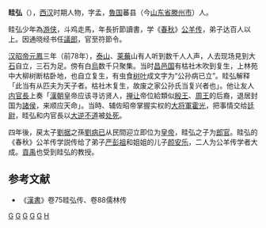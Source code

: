 '''眭弘'''（{{bd|？||前78年|catIdx=G}}），[[西汉|西汉]]时期人物，字孟，[[魯国|魯国]]蕃县（今[[山东省|山东省]][[滕州市|滕州市]]）人。

眭弘少年為[[游侠|游侠]]，斗鸡走馬，年長折節讀書，学《[[春秋|春秋]]》[[公羊传|公羊传]]，弟子达百人以上。因通晓经书任[[議郎|議郎]]，官至符節令。

[[汉昭帝|汉昭帝]][[元鳳|元鳳]]三年（前78年），[[泰山|泰山]]、[[莱蕪|莱蕪]]山有人听到数千人人声，人去现场見到大[[石|石]]自立，三石为足。傍有白[[烏|烏]]数千只聚集。当时[[昌邑国|昌邑国]]有枯社木吹到复生，上林苑中大柳树断枯卧地，也自立复生，有虫食[[树叶|树叶]]成文字为“公孙病已立”。眭弘解释「此当有从匹夫为天子者。枯社木复生，故废之家公孙氏当复兴者也」。他让友人[[内官長|内官長]]上奏「[[漢朝|漢朝]]皇帝应该寻访贤人，[[禅让|禅让]]帝位給類似[[殷王|殷王]]、[[周王|周王]]的后裔，退居封国为[[諸侯|諸侯]]，来顺应天命」。当時、辅佐昭帝掌握实权的[[大将軍|大将軍]][[霍光|霍光]]，把事情交给[[廷尉|廷尉]]，眭弘和内官長以[[大逆不道|大逆不道]]被[[处死|处死]]。

四年後，戻太子[[劉据|劉据]]之孫[[劉病已|劉病已]]从民間迎立即位为[[皇帝|皇帝]]，眭弘之子为[[郎官|郎官]]。眭弘的《春秋》公羊传学説传给了弟子[[严彭祖|严彭祖]]和姐姐的儿子[[颜安乐|颜安乐]]，二人为公羊传学者大成。[[貢禹|貢禹]]也受到眭弘的教授。

==参考文献==
*《[[漢書|漢書]]》卷75眭弘传、卷88儒林传

[[分类:滕州人|G]]
[[分类:西漢儒學學者|G]]
[[分类:西漢議郎|G]]
[[分类:西漢符節令|G]]
[[分类:西汉被處決者|G]]
[[分类:眭姓|H]]